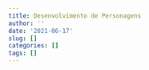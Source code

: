 ```yaml
---
title: Desenvolvimento de Personagens
author: ''
date: '2021-06-17'
slug: []
categories: []
tags: []
---
```

